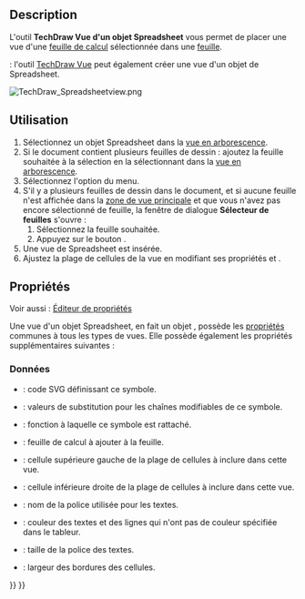 <languages/>

{{Docnav/fr
|[[TechDraw_ArchView/fr|Vue d'un objet Arch]]
|[[TechDraw_StackTop/fr|Empiler en haut]]
|[[TechDraw_Workbench/fr|Atelier TechDraw]]
|IconL=TechDraw_ArchView.svg
|IconR=TechDraw_StackTop.svg
|IconC=Workbench_TechDraw.svg
}}

{{GuiCommand/fr
|Name=TechDraw SpreadsheetView
|Name/fr=TechDraw Vue d'un objet Spreadsheet
|MenuLocation=TechDraw → Vues des autres ateliers → Insérer une vue de l'atelier Spreadsheet
|Workbenches=[[TechDraw_Workbench/fr|TechDraw]], [[Spreadsheet_Workbench/fr|Spreadsheet]]
}}

==Description== 

L'outil '''TechDraw Vue d'un objet Spreadsheet''' vous permet de placer une vue d'une [[Spreadsheet_Workbench/fr|feuille de calcul]] sélectionnée dans une [[TechDraw_Workbench/fr|feuille]].

{{Version/fr|1.0}} : l'outil [[TechDraw_View/fr|TechDraw Vue]] peut également créer une vue d'un objet de Spreadsheet.

[[Image:TechDraw Spreadsheetview.png]]
{{Caption|Elément de Spreadsheet inséré dans la feuille de dessin TechDraw}}

<span id="Usage"></span>
==Utilisation== 

# Sélectionnez un objet Spreadsheet dans la [[Tree_view/fr|vue en arborescence]].
# Si le document contient plusieurs feuilles de dessin : ajoutez la feuille souhaitée à la sélection en la sélectionnant dans la [[Tree_view/fr|vue en arborescence]].
# Sélectionnez l'option {{MenuCommand|TechDraw → Vues des autres ateliers → [[Image:TechDraw_SpreadsheetView.svg|16px]] Insérer une vue de l'atelier Spreadsheet}} du menu.
# S'il y a plusieurs feuilles de dessin dans le document, et si aucune feuille n'est affichée dans la [[Main_view_area/fr|zone de vue principale]] et que vous n'avez pas encore sélectionné de feuille, la fenêtre de dialogue '''Sélecteur de feuilles''' s'ouvre :
## Sélectionnez la feuille souhaitée.
## Appuyez sur le bouton {{Button|OK}}.
# Une vue de Spreadsheet est insérée.
# Ajustez la plage de cellules de la vue en modifiant ses propriétés {{PropertyData|Cell Start}} et {{PropertyData|Cell End}}.

<span id="Properties"></span>
==Propriétés==

Voir aussi : [[Property_editor/fr|Éditeur de propriétés]]

Une vue d'un objet Spreadsheet, en fait un objet {{Incode|TechDraw::DrawViewSpreadsheet}}, possède les [[TechDraw_View/fr#Propriétés_Vue_de_Part|propriétés]] communes à tous les types de vues. Elle possède également les propriétés supplémentaires suivantes :

<span id="Data"></span>
=== Données ===

{{TitleProperty|Drawing view}}

* {{PropertyData|Symbol|String|Hidden}} : code SVG définissant ce symbole.
* {{PropertyData|Editable Texts|StringList}} : valeurs de substitution pour les chaînes modifiables de ce symbole.
* {{PropertyData|Owner|Link}} : fonction à laquelle ce symbole est rattaché. {{Version/fr|1.0}}

{{TitleProperty|Spreadsheet}}

* {{PropertyData|Source|Link}} : feuille de calcul à ajouter à la feuille.
* {{PropertyData|Cell Start|String}} : cellule supérieure gauche de la plage de cellules à inclure dans cette vue.
* {{PropertyData|Cell End|String}} : cellule inférieure droite de la plage de cellules à inclure dans cette vue.
* {{PropertyData|Font|Font}} : nom de la police utilisée pour les textes.
* {{PropertyData|Text Color|Color}} : couleur des textes et des lignes qui n'ont pas de couleur spécifiée dans le tableur.
* {{PropertyData|Text Size|Float}} : taille de la police des textes.
* {{PropertyData|Line Width|Float}} : largeur des bordures des cellules.


{{Docnav/fr
|[[TechDraw_ArchView/fr|Vue d'un objet Arch]]
|[[TechDraw_StackTop/fr|Empiler en haut]]
|[[TechDraw_Workbench/fr|Atelier TechDraw]]
|IconL=TechDraw_ArchView.svg
|IconR=TechDraw_StackTop.svg
|IconC=Workbench_TechDraw.svg
}}

{{TechDraw_Tools_navi{{#translation:}}}}
{{Userdocnavi{{#translation:}}}}